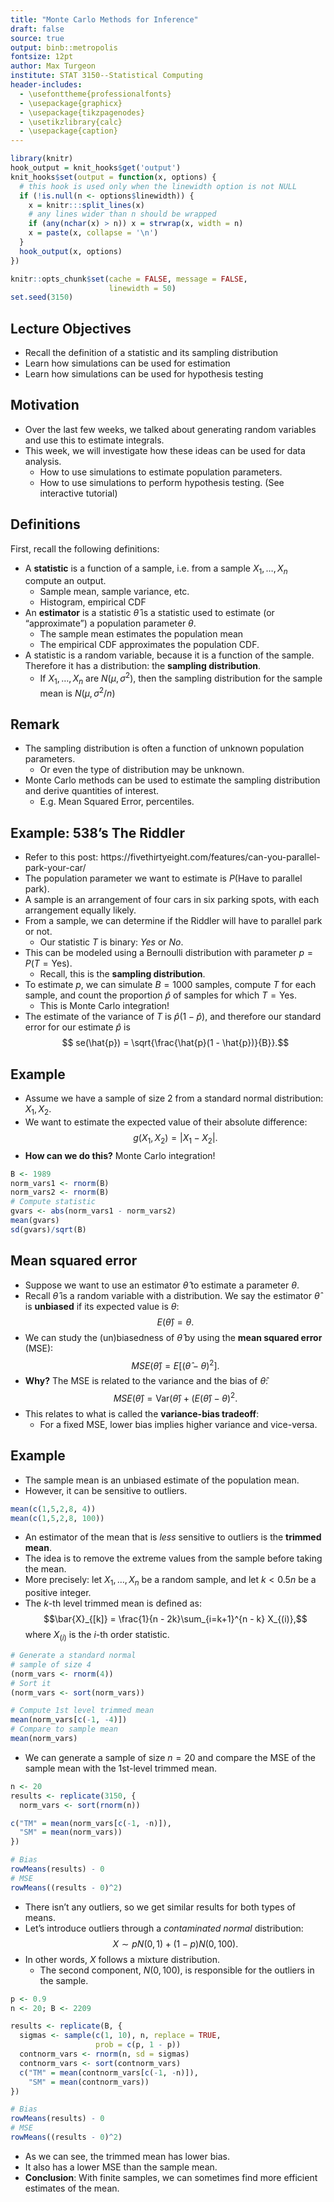 ```yaml
---
title: "Monte Carlo Methods for Inference"
draft: false
source: true
output: binb::metropolis
fontsize: 12pt
author: Max Turgeon
institute: STAT 3150--Statistical Computing
header-includes:
  - \usefonttheme{professionalfonts}
  - \usepackage{graphicx}
  - \usepackage{tikzpagenodes}
  - \usetikzlibrary{calc}
  - \usepackage{caption}
---
```


```r
library(knitr)
hook_output = knit_hooks$get('output')
knit_hooks$set(output = function(x, options) {
  # this hook is used only when the linewidth option is not NULL
  if (!is.null(n <- options$linewidth)) {
    x = knitr:::split_lines(x)
    # any lines wider than n should be wrapped
    if (any(nchar(x) > n)) x = strwrap(x, width = n)
    x = paste(x, collapse = '\n')
  }
  hook_output(x, options)
})

knitr::opts_chunk$set(cache = FALSE, message = FALSE,
                      linewidth = 50)
set.seed(3150)
```

## Lecture Objectives

  - Recall the definition of a statistic and its sampling distribution
  - Learn how simulations can be used for estimation
  - Learn how simulations can be used for hypothesis testing

## Motivation

  - Over the last few weeks, we talked about generating random variables and use this to estimate integrals.
  - This week, we will investigate how these ideas can be used for data analysis.
    + How to use simulations to estimate population parameters.
    + How to use simulations to perform hypothesis testing. (See interactive tutorial)
    
## Definitions {.allowframebreaks}

First, recall the following definitions:

  - A **statistic** is a function of a sample, i.e. from a sample $X_1, \ldots, X_n$ compute an output.
    + Sample mean, sample variance, etc.
    + Histogram, empirical CDF
  - An **estimator** is a statistic $\hat{\theta}$ is a statistic used to estimate (or "approximate") a population parameter $\theta$.
    + The sample mean estimates the population mean
    + The empirical CDF approximates the population CDF.
  - A statistic is a random variable, because it is a function of the sample. Therefore it has a distribution: the **sampling distribution**.
    + If $X_1, \ldots, X_n$ are $N(\mu, \sigma^2)$, then the sampling distribution for the sample mean is $N(\mu, \sigma^2/n)$

## Remark

  - The sampling distribution is often a function of unknown population parameters.
    + Or even the type of distribution may be unknown.
  - Monte Carlo methods can be used to estimate the sampling distribution and derive quantities of interest.
    + E.g. Mean Squared Error, percentiles.
    
## Example: 538's The Riddler {.allowframebreaks}

  - Refer to this post: https://fivethirtyeight.com/features/can-you-parallel-park-your-car/
  - The population parameter we want to estimate is $P(\mbox{Have to parallel park})$.
  - A sample is an arrangement of four cars in six parking spots, with each arrangement equally likely.
  - From a sample, we can determine if the Riddler will have to parallel park or not.
    + Our statistic $T$ is binary: *Yes* or *No*.
  - This can be modeled using a Bernoulli distribution with parameter $p = P(T = \mbox{Yes})$.
    + Recall, this is the **sampling distribution**.
  - To estimate $p$, we can simulate $B=1000$ samples, compute $T$ for each sample, and count the proportion $\hat{p}$ of samples for which $T = \mbox{Yes}$.
    + This is Monte Carlo integration!
  - The estimate of the variance of $T$ is $\hat{p}(1 - \hat{p})$, and therefore our standard error for our estimate $\hat{p}$ is
  $$ se(\hat{p}) = \sqrt{\frac{\hat{p}(1 - \hat{p})}{B}}.$$
  
## Example {.allowframebreaks}

  - Assume we have a sample of size 2 from a standard normal distribution: $X_1, X_2$.
  - We want to estimate the expected value of their absolute difference:
  $$g(X_1, X_2) = \lvert X_1 - X_2 \rvert.$$
  - **How can we do this?** Monte Carlo integration!
  
```r
B <- 1989
norm_vars1 <- rnorm(B)
norm_vars2 <- rnorm(B)
# Compute statistic
gvars <- abs(norm_vars1 - norm_vars2)
mean(gvars)
sd(gvars)/sqrt(B)
```

## Mean squared error {.allowframebreaks}

  - Suppose we want to use an estimator $\hat{\theta}$ to estimate a parameter $\theta$.
  - Recall $\hat{\theta}$ is a random variable with a distribution. We say the estimator $\hat{\theta}$ is **unbiased** if its expected value is $\theta$:
  $$E(\hat{\theta}) = \theta.$$
  - We can study the (un)biasedness of $\hat{\theta}$ by using the **mean squared error** (MSE):
  $$MSE(\hat{\theta}) = E\left[\left(\hat{\theta} - \theta\right)^2\right].$$
  - **Why?** The MSE is related to the variance and the bias of $\hat{\theta}$:
  $$MSE(\hat{\theta}) = \mathrm{Var}(\hat{\theta}) + \left(E(\hat{\theta}) - \theta\right)^2.$$
  - This relates to what is called the **variance-bias tradeoff**:
    + For a fixed MSE, lower bias implies higher variance and vice-versa.
    
## Example {.allowframebreaks}

  - The sample mean is an unbiased estimate of the population mean.
  - However, it can be sensitive to outliers.
  
```r
mean(c(1,5,2,8, 4))
mean(c(1,5,2,8, 100))
```

  - An estimator of the mean that is *less* sensitive to outliers is the **trimmed mean**.
  - The idea is to remove the extreme values from the sample before taking the mean.
  - More precisely: let $X_1, \ldots, X_n$ be a random sample, and let $k < 0.5n$ be a positive integer.
  - The $k$-th level trimmed mean is defined as:
  $$\bar{X}_{[k]} = \frac{1}{n - 2k}\sum_{i=k+1}^{n - k} X_{(i)},$$
  where $X_{(i)}$ is the $i$-th order statistic.
  
```r
# Generate a standard normal 
# sample of size 4
(norm_vars <- rnorm(4))
# Sort it
(norm_vars <- sort(norm_vars))

# Compute 1st level trimmed mean
mean(norm_vars[c(-1, -4)])
# Compare to sample mean
mean(norm_vars)
```

  - We can generate a sample of size $n=20$ and compare the MSE of the sample mean with the 1st-level trimmed mean.
  
```r
n <- 20
results <- replicate(3150, {
  norm_vars <- sort(rnorm(n))

c("TM" = mean(norm_vars[c(-1, -n)]),
  "SM" = mean(norm_vars))
})
```


```r
# Bias
rowMeans(results) - 0
# MSE
rowMeans((results - 0)^2)
```

  - There isn't any outliers, so we get similar results for both types of means.
  - Let's introduce outliers through a *contaminated normal* distribution:
  $$X\sim p N(0,1) + (1-p)N(0, 100).$$
  - In other words, $X$ follows a mixture distribution.
    + The second component, $N(0, 100)$, is responsible for the outliers in the sample.
    
```r
p <- 0.9
n <- 20; B <- 2209

results <- replicate(B, {
  sigmas <- sample(c(1, 10), n, replace = TRUE,
                   prob = c(p, 1 - p))
  contnorm_vars <- rnorm(n, sd = sigmas)
  contnorm_vars <- sort(contnorm_vars)
  c("TM" = mean(contnorm_vars[c(-1, -n)]),
    "SM" = mean(contnorm_vars))
})
```

```r
# Bias
rowMeans(results) - 0
# MSE
rowMeans((results - 0)^2)
```

  - As we can see, the trimmed mean has lower bias.
  - It also has a lower MSE than the sample mean.
  - **Conclusion**: With finite samples, we can sometimes find more efficient estimates of the mean.